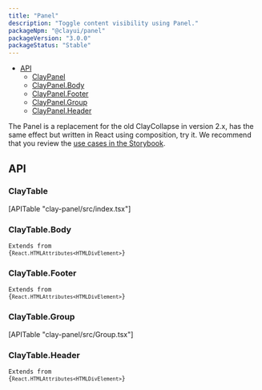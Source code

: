 ```yaml
---
title: "Panel"
description: "Toggle content visibility using Panel."
packageNpm: "@clayui/panel"
packageVersion: "3.0.0"
packageStatus: "Stable"
---
```



<div class="nav-toc-absolute">
<div class="nav-toc">

- [API](#api)
  - [ClayPanel](#claypanel)
  - [ClayPanel.Body](#claypanel.body)
  - [ClayPanel.Footer](#claypanel.footer)
  - [ClayPanel.Group](#claypanel.group)
  - [ClayPanel.Header](#claypanel.header)

</div>
</div>

The Panel is a replacement for the old ClayCollapse in version 2.x, has the same effect but written in React using composition, try it. We recommend that you review the [use cases in the Storybook](https://storybook.clayui.com/?path=/story/claypanel--default).

<Panel />

## API

### ClayTable

<div>
	[APITable "clay-panel/src/index.tsx"]
</div>

### ClayTable.Body

<code class="list-api-item-type">Extends from {`React.HTMLAttributes<HTMLDivElement>`}</code>

### ClayTable.Footer

<code class="list-api-item-type">Extends from {`React.HTMLAttributes<HTMLDivElement>`}</code>

### ClayTable.Group

<div>
	[APITable "clay-panel/src/Group.tsx"]
</div>

### ClayTable.Header

<code class="list-api-item-type">Extends from {`React.HTMLAttributes<HTMLDivElement>`}</code>
